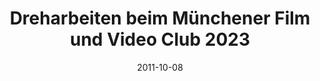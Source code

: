 ---
title: Dreharbeiten beim Münchener Film und Video Club 2023
date: 2011-10-08
image: "/images/mcv/mfvc.jpeg"
width: 1500
height: 1150
---